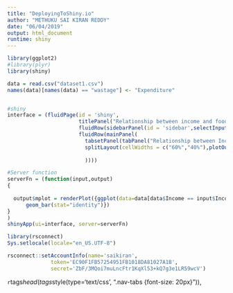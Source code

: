 ```yaml
---
title: "DeployingToShiny.io"
author: "METHUKU SAI KIRAN REDDY"
date: "06/04/2019"
output: html_document
runtime: shiny
---
```


```r

library(ggplot2)
#library(plyr)
library(shiny)

data = read.csv("dataset1.csv")
names(data)[names(data) == "wastage"] <- "Expenditure"


#shiny 
interface = (fluidPage(id = 'shiny',
                       titlePanel("Relationship between income and food wastage Expenditure"),
                       fluidRow(sidebarPanel(id = 'sidebar',selectInput("Income","Income",choices = data$Income))),
                       fluidRow(mainPanel(   
                         tabsetPanel(tabPanel("Relationship between Income and Expenditu")),
                         splitLayout(cellWidths = c("60%","40%"),plotOutput('mplot', height = "600"))
                                  
                         ))))

#Server function
serverFn = (function(input,output)
{
  
  output$mplot = renderPlot({ggplot(data=data[data$Income == input$Income,], aes(x=type, y=Expenditure, fill=type)) +
      geom_bar(stat="identity")})
}
)
shinyApp(ui=interface, server=serverFn)


```

```r
library(rsconnect)
Sys.setlocale(locale="en_US.UTF-8")
```

```r
rsconnect::setAccountInfo(name='saikiran',
			  token='EC90F1FB57254951FB1018DA81027A1B',
			  secret='ZbF/3MQoi7muLncFtr1KqXl53+kQ7g3e1LR59wcV')
```

```r
```tags$head(
                         tags$style(type='text/css', 
                                    ".nav-tabs {font-size: 20px} ")), 